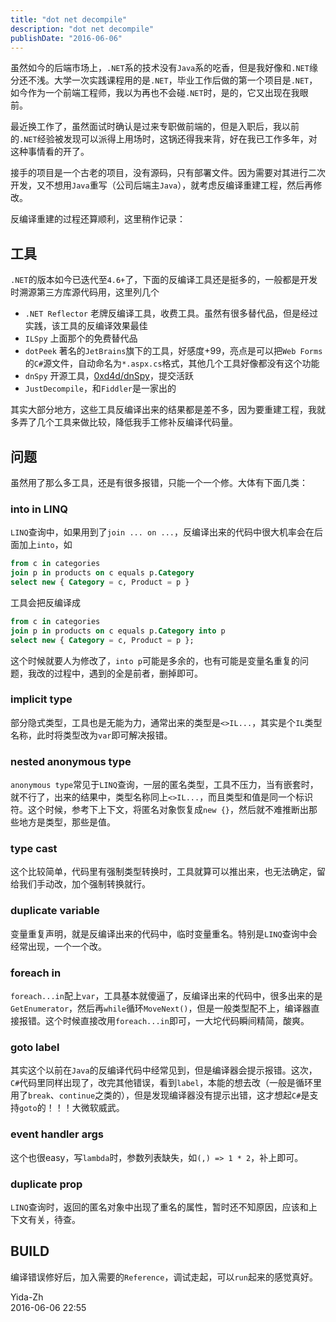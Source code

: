 ```yaml
---
title: "dot net decompile"
description: "dot net decompile"
publishDate: "2016-06-06"
---
```


虽然如今的后端市场上，`.NET`系的技术没有`Java`系的吃香，但是我好像和`.NET`缘分还不浅。大学一次实践课程用的是`.NET`，毕业工作后做的第一个项目是`.NET`，如今作为一个前端工程师，我以为再也不会碰`.NET`时，是的，它又出现在我眼前。

最近换工作了，虽然面试时确认是过来专职做前端的，但是入职后，我以前的`.NET`经验被发现可以派得上用场时，这锅还得我来背，好在我已工作多年，对这种事情看的开了。

接手的项目是一个古老的项目，没有源码，只有部署文件。因为需要对其进行二次开发，又不想用`Java`重写（公司后端主`Java`），就考虑反编译重建工程，然后再修改。

反编译重建的过程还算顺利，这里稍作记录：

## 工具

`.NET`的版本如今已迭代至`4.6+`了，下面的反编译工具还是挺多的，一般都是开发时溯源第三方库源代码用，这里列几个

- `.NET Reflector` 老牌反编译工具，收费工具。虽然有很多替代品，但是经过实践，该工具的反编译效果最佳
- `ILSpy` 上面那个的免费替代品
- `dotPeek` 著名的`JetBrains`旗下的工具，好感度+99，亮点是可以把`Web Forms`的`C#`源文件，自动命名为`*.aspx.cs`格式，其他几个工具好像都没有这个功能
- `dnSpy` 开源工具，[0xd4d/dnSpy](https://github.com/0xd4d/dnSpy)，提交活跃
- `JustDecompile`，和`Fiddler`是一家出的

其实大部分地方，这些工具反编译出来的结果都是差不多，因为要重建工程，我就多弄了几个工具来做比较，降低我手工修补反编译代码量。

## 问题

虽然用了那么多工具，还是有很多报错，只能一个一个修。大体有下面几类：

### into in LINQ

`LINQ`查询中，如果用到了`join ... on ...`，反编译出来的代码中很大机率会在后面加上`into`，如

```sql
from c in categories
join p in products on c equals p.Category
select new { Category = c, Product = p }
```

工具会把反编译成

```sql
from c in categories
join p in products on c equals p.Category into p
select new { Category = c, Product = p };
```

这个时候就要人为修改了，`into p`可能是多余的，也有可能是变量名重复的问题，我改的过程中，遇到的全是前者，删掉即可。

### implicit type

部分隐式类型，工具也是无能为力，通常出来的类型是`<>IL...`，其实是个`IL`类型名称，此时将类型改为`var`即可解决报错。

### nested anonymous type

`anonymous type`常见于`LINQ`查询，一层的匿名类型，工具不压力，当有嵌套时，就不行了，出来的结果中，类型名称同上`<>IL...`，而且类型和值是同一个标识符。这个时候，参考下上下文，将匿名对象恢复成`new {}`，然后就不难推断出那些地方是类型，那些是值。

### type cast

这个比较简单，代码里有强制类型转换时，工具就算可以推出来，也无法确定，留给我们手动改，加个强制转换就行。

### duplicate variable

变量重复声明，就是反编译出来的代码中，临时变量重名。特别是`LINQ`查询中会经常出现，一个一个改。

### foreach in

`foreach...in`配上`var`，工具基本就傻逼了，反编译出来的代码中，很多出来的是`GetEnumerator`，然后再`while`循环`MoveNext()`，但是一般类型配不上，编译器直接报错。这个时候直接改用`foreach...in`即可，一大坨代码瞬间精简，酸爽。

### goto label

其实这个以前在`Java`的反编译代码中经常见到，但是编译器会提示报错。这次，`C#`代码里同样出现了，改完其他错误，看到`label`，本能的想去改（一般是循环里用了`break`、`continue`之类的），但是发现编译器没有提示出错，这才想起`C#`是支持`goto`的！！！大微软威武。

### event handler args

这个也很easy，写`lambda`时，参数列表缺失，如`(,) => 1 * 2`，补上即可。

### duplicate prop

`LINQ`查询时，返回的匿名对象中出现了重名的属性，暂时还不知原因，应该和上下文有关，待查。

## BUILD

编译错误修好后，加入需要的`Reference`，调试走起，可以`run`起来的感觉真好。

Yida-Zh  
2016-06-06 22:55

